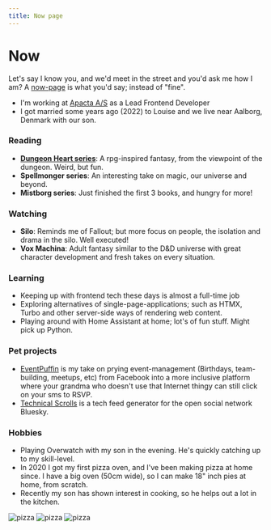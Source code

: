 ```yaml
---
title: Now page
---
```



# Now

Let's say I know you, and we'd meet in the street and you'd ask me how I am? A [now-page](https://now.page/) is what you'd say; instead of "fine".

- I'm working at [Apacta A/S](https://www.apacta.com) as a Lead Frontend Developer
- I got married some years ago (2022) to Louise and we live near Aalborg, Denmark with our son.

### Reading

- **[Dungeon Heart series](https://www.amazon.com/Dungeon-Heart-5-book-series/dp/B08P836VC2)**: A rpg-inspired fantasy, from the viewpoint of the dungeon. Weird, but fun.
- **Spellmonger series**: An interesting take on magic, our universe and beyond.
- **Mistborg series**: Just finished the first 3 books, and hungry for more!

### Watching

- **Silo**: Reminds me of Fallout; but more focus on people, the isolation and drama in the silo. Well executed!
- **Vox Machina**: Adult fantasy similar to the D&D universe with great character development and fresh takes on every situation.

### Learning

- Keeping up with frontend tech these days is almost a full-time job
- Exploring alternatives of single-page-applications; such as HTMX, Turbo and other server-side ways of rendering web content.
- Playing around with Home Assistant at home; lot's of fun stuff. Might pick up Python.

### Pet projects

- [EventPuffin](https://www.eventpuffin.com) is my take on prying event-management (Birthdays, team-building, meetups, etc) from Facebook into a more inclusive platform where your grandma who doesn't use that Internet thingy can still click on your sms to RSVP.
- [Technical Scrolls](https://technical.scrolls.org) is a tech feed generator for the open social network Bluesky.

### Hobbies

- Playing Overwatch with my son in the evening. He's quickly catching up to my skill-level.
- In 2020 I got my first pizza oven, and I've been making pizza at home since. I have a big oven (50cm wide), so I can make 18" inch pies at home, from scratch.
- Recently my son has shown interest in cooking, so he helps out a lot in the kitchen.

<div class="flex flex-row gap-1 flex-wrap">
  <Image src={pizza1} alt="pizza" width={pizza1.width / 5} />
  <Image src={pizza2} alt="pizza" width={pizza2.width / 5} />
  <Image src={pizza3} alt="pizza" width={pizza3.width / 5} />
</div>
